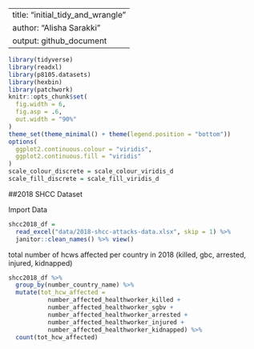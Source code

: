 
---
title: "initial_tidy_and_wrangle" 
author: "Alisha Sarakki"
output: github_document
---

```r
library(tidyverse)
library(readxl)
library(p8105.datasets)
library(hexbin)
library(patchwork)
knitr::opts_chunk$set(
  fig.width = 6,
  fig.asp = .6,
  out.width = "90%"
)
theme_set(theme_minimal() + theme(legend.position = "bottom"))
options(
  ggplot2.continuous.colour = "viridis",
  ggplot2.continuous.fill = "viridis"
)
scale_colour_discrete = scale_colour_viridis_d
scale_fill_discrete = scale_fill_viridis_d
```

##2018 SHCC Dataset

Import Data
```r
shcc2018_df = 
  read_excel("data/2018-shcc-attacks-data.xlsx", skip = 1) %>% 
  janitor::clean_names() %>% view()
```

total number of hcws affected per country in 2018 (killed, gbc, arrested, injured, kidnapped)
```r
shcc2018_df %>% 
  group_by(number_country_name) %>% 
  mutate(tot_hcw_affected = 
           number_affected_healthworker_killed + 
           number_affected_healthworker_sgbv + 
           number_affected_healthworker_arrested + 
           number_affected_healthworker_injured + 
           number_affected_healthworker_kidnapped) %>% 
  count(tot_hcw_affected)

```
```r

```


